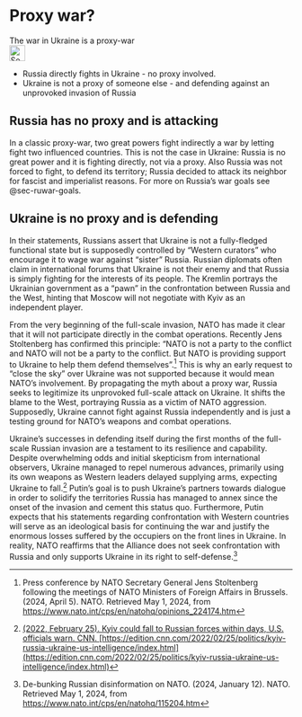 # Proxy war? {#sec-nato-proxy}

::: {.callout-caution title="Myth"}
The war in Ukraine is a proxy-war
[<br>![Search for topic in EUvsDisinfo](../all_common_img/EUvsDisinfo_400x240.jpg){height=2em}](https://euvsdisinfo.eu/disinformation-cases/?text=nato%20%20threatens%20russia&sort=relevance)
:::

::: {.callout-tip title="Truth"}
- Russia directly fights in Ukraine - no proxy involved.   
- Ukraine is not a proxy of someone else - and defending against an unprovoked invasion of Russia
:::

## Russia has no proxy and is attacking

In a classic proxy-war, two great powers fight indirectly a war by letting fight two influenced countries. This is not the case in Ukraine: Russia is no great power and it is fighting directly, not via a proxy. Also Russia was not forced to fight, to defend its territory; Russia decided to attack its neighbor for fascist and imperialist reasons. For more on Russia's war goals see @sec-ruwar-goals.   

## Ukraine is no proxy and is defending

In their statements, Russians assert that Ukraine is not a fully-fledged functional state but is supposedly controlled by “Western curators” who encourage it to wage war against “sister” Russia. Russian diplomats often claim in international forums that Ukraine is not their enemy and that Russia is simply fighting for the interests of its people. The Kremlin portrays the Ukrainian government as a “pawn” in the confrontation between Russia and the West, hinting that Moscow will not negotiate with Kyiv as an independent player. 

From the very beginning of the full-scale invasion, NATO has made it clear that it will not participate directly in the combat operations. Recently Jens Stoltenberg has confirmed this principle: “NATO is not a party to the conflict and NATO will not be a party to the conflict. But NATO is providing support to Ukraine to help them defend themselves”.[^nato-proxy-1] This is why an early request to “close the sky” over Ukraine was not supported because it would mean NATO’s involvement. By propagating the myth about a proxy war, Russia seeks to legitimize its unprovoked full-scale attack on Ukraine. It shifts the blame to the West, portraying Russia as a victim of NATO aggression. Supposedly, Ukraine cannot fight against Russia independently and is just a testing ground for NATO’s weapons and combat operations.

Ukraine’s successes in defending itself during the first months of the full-scale Russian invasion are a testament to its resilience and capability. Despite overwhelming odds and initial skepticism from international observers, Ukraine managed to repel numerous advances, primarily using its own weapons as Western leaders delayed supplying arms, expecting Ukraine to fall.[^nato-proxy-2] Putin’s goal is to push Ukraine's partners towards dialogue in order to solidify the territories Russia has managed to annex since the onset of the invasion and cement this status quo. Furthermore, Putin expects that his statements regarding confrontation with Western countries will serve as an ideological basis for continuing the war and justify the enormous losses suffered by the occupiers on the front lines in Ukraine. In reality, NATO reaffirms that the Alliance does not seek confrontation with Russia and only supports Ukraine in its right to self-defense.[^nato-proxy-3]


[^nato-proxy-1]:  Press conference by NATO Secretary General Jens Stoltenberg following the meetings of NATO Ministers of Foreign Affairs in Brussels. (2024, April 5). NATO. Retrieved May 1, 2024, from [https://www.nato.int/cps/en/natohq/opinions\_224174.htm](https://www.nato.int/cps/en/natohq/opinions\_224174.htm)

[^nato-proxy-2]:  [(2022, February 25). Kyiv could fall to Russian forces within days, U.S. officials warn. CNN. [https://edition.cnn.com/2022/02/25/politics/kyiv-russia-ukraine-us-intelligence/index.html](https://edition.cnn.com/2022/02/25/politics/kyiv-russia-ukraine-us-intelligence/index.html)](https://edition.cnn.com/2022/02/25/politics/kyiv-russia-ukraine-us-intelligence/index.html)

[^nato-proxy-3]:  De-bunking Russian disinformation on NATO. (2024, January 12). NATO. Retrieved May 1, 2024, from [https://www.nato.int/cps/en/natohq/115204.htm](https://www.nato.int/cps/en/natohq/115204.htm)


